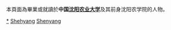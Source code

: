 {{Catnav|頁面分類|人物|校友|大學校友|中國大學校友|中華人民共和國大學校友}}

本頁面為畢業或就讀於'''中国[[沈阳农业大学|沈阳农业大学]]'''及其前身沈阳农学院的人物。

[[Category:沈阳农业大学|*]]
[[Category:辽宁高校校友|Shehyang]]
[[Category:中華人民共和國農業大學校友|Shenyang]]